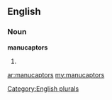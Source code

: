 ==English==

===Noun===
'''manucaptors'''

# {{plural of|[[manucaptor]]}}

[[Category:English plurals]]

[[ar:manucaptors]]
[[my:manucaptors]]